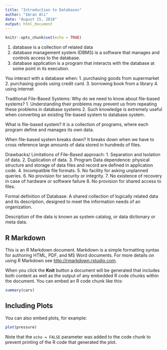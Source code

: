 ```yaml
---
title: "Introduction to Databases"
author: "Imran Ali"
date: "August 15, 2018"
output: html_document
---
```


```r
knitr::opts_chunk$set(echo = TRUE)
```


1. database is a collection of related data
2. database management system (DBMS) is a software that manages and controls access
to the database.
3. database application is a program that interacts with the database at some point in its execution.

You interact with a database when:
1. purchasing goods from supermarket
2. purchasing goods using credit card.
3. borrowing book from a library
4. using internet


Traditional File-Based Systems:
Why do we need to know about file-based systems?
1. Understanding their problems may prevent us from repeating these problems in database systems
2. Such knowledge is extremely useful when converting an existing file-based system to database system.

What is file-based system?
It is a collection of programs, where each program define and manages its own data.

When file-based system breaks down?
It breaks down when we have to cross reference large amounts of data stored in hundreds of files.

Drawbacks/ Limitations of File-Based approach:
1. Separation and Isolation of data.
2. Duplication of data.
3. Program Data dependence: physical structure and storage of data files and record are defined in application code.
4. Incompatible file formats.
5. No facility for asking unplanned queries. 
6. No provision for security or integrity.
7. No existence of recovery in case of hardware or software failure
8. No provision for shared access to files.

Formal definition of Database:
A shared collection of logically related data and its description, designed to meet the information needs of an organization.

Description of the data is known as system catalog, or data dictionary or meta data.


## R Markdown

This is an R Markdown document. Markdown is a simple formatting syntax for authoring HTML, PDF, and MS Word documents. For more details on using R Markdown see <http://rmarkdown.rstudio.com>.

When you click the **Knit** button a document will be generated that includes both content as well as the output of any embedded R code chunks within the document. You can embed an R code chunk like this:

```r
summary(cars)
```

## Including Plots

You can also embed plots, for example:

```r
plot(pressure)
```

Note that the `echo = FALSE` parameter was added to the code chunk to prevent printing of the R code that generated the plot.
